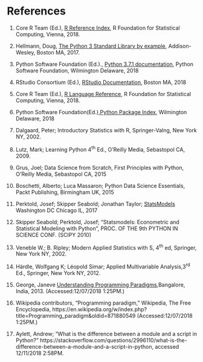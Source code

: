# References

1. Core R Team (Ed.), [R Reference Index](https://cran.cnr.berkeley.edu/doc/manuals/r-release/fullrefman.pdf), R Foundation for Statistical Computing, Vienna, 2018.

2. Hellmann, Doug, [The Python 3 Standard Library by example](https://www.amazon.com/Python-Standard-Library-Example-Developers-ebook/dp/B072QZZDV7), Addison-Wesley, Boston MA, 2017.

3.  Python Software Foundation (Ed.)., [Python 3.7.1 documentation](https://docs.python.org/3.7/),  Python Software Foundation, Wilmington Delaware, 2018

4. RStudio Consortium (Ed.), [RStudio Documentation](https://support.rstudio.com/hc/en-us/categories/200035113-Documentation),  Boston MA, 2018

5. Core R Team (Ed.), [R Language Reference](https://cran.r-project.org/doc/manuals/r-release/R-lang.html), R Foundation for Statistical Computing, Vienna, 2018.

6. Python Software Foundation(Ed.),[Python Package Index](https://pypi.org/), Wilmington Delaware, 2018

7. Dalgaard, Peter; Introductory Statistics with R, Springer-Valng, New York NY, 2002.

8. Lutz, Mark; Learning Python 4^th^ Ed., O’Reilly Media, Sebastopol CA, 2009.

9. Grus, Joel; Data Science from Scratch, First Principles with Python, O’Reilly Media, Sebastopol CA, 2015

10. Boschetti, Alberto; Luca Massaron; Python Data Science Essentials, Packt Publishing, Birmingham UK, 2015

11. Perktold, Josef; Skipper Seabold; Jonathan Taylor; [StatsModels](https://www.statsmodels.org/stable/index.html) Washington DC Chicago IL, 2017

12. Skipper Seabold; Perktold, Josef; "Statsmodels: Econometric and Statistical Modeling with Python", PROC. OF THE 9th PYTHON IN SCIENCE CONF. (SCIPY 2010) 

13. Veneble W.; B. Ripley; Modern Applied Statistics with S, 4^th^ ed, Springer, New York NY, 2002.

14. Härdle, Wolfgang K; Léopold Simar; Applied Multivariable Analysis,3^rd^ Ed., Springer, New York NY, 2012.

15. George, Janeve [Understanding Programming Paradigms](http://www.janeve.me/software-programming/understanding-programming-paradigms),Bangalore, India, 2013. (Accessed:12/07/2018 1:25PM.)

16. Wikipedia contributors, "Programming paradigm," Wikipedia, The Free Encyclopedia, https://en.wikipedia.org/w/index.php?title=Programming_paradigm&oldid=871880549 (Accessed:12/07/2018 1:25PM.)

17. Aylett, Andrew; "What is the difference between a module and a script in Python?" https://stackoverflow.com/questions/2996110/what-is-the-difference-between-a-module-and-a-script-in-python, accessed 12/11/2018 2:58PM.